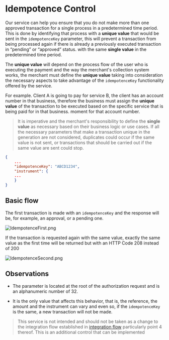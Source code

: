 # Idempotence Control

Our service can help you ensure that you do not make more than one approved transaction for a single process in a predetermined time period. This is done by identifying that process with a **unique value** that would be sent in the `idempotenceKey` parameter, this will prevent a transaction from being processed again if there is already a previously executed transaction in “pending” or “approved” status. with the same **single value** in the predetermined time period.

The **unique value** will depend on the process flow of the user who is executing the payment and the way the merchant's collection system works, the merchant must define the **unique value** taking into consideration the necessary aspects to take advantage of the `idempotenceKey` functionality offered by the service.

For example. Client A is going to pay for service B, the client has an account number in that business, therefore the business must assign the **unique value** of the transaction to be executed based on the specific service that is being paid for in that business. moment for that account number.

> It is imperative and the merchant's responsibility to define the **single value** as necessary based on their business logic or use cases. If all the necessary parameters that make a transaction unique in the generation are not considered, duplicates could occur if the same value is not sent, or transactions that should be carried out if the same value are sent could stop.

```json
{
    ...
    "idempotenceKey": "ABCD1234",
    "instrument": {
    ...
    }
}
```

## Basic flow

The first transaction is made with an `idempotenceKey` and the response will be, for example, an approval, or a pending one.

![IdempotenceFirst.png](../assets/images/IdempotenceFirst.png)

If the transaction is requested again with the same value, exactly the same value as the first time will be returned but with an HTTP Code 208 instead of 200

![IdempotenceSecond.png](../assets/images/IdempotenceSecond.png)


## Observations

* The parameter is located at the root of the authorization request and is an alphanumeric number of 32.

* It is the only value that affects this behavior, that is, the reference, the amount and the instrument can vary and even so, if the `idempotenceKey` is the same, a new transaction will not be made.

> This service is not intended and should not be taken as a change to the integration flow established in [integration flow](/gateway/transaction-flow) particularly point 4 thereof. This is an additional control that can be implemented